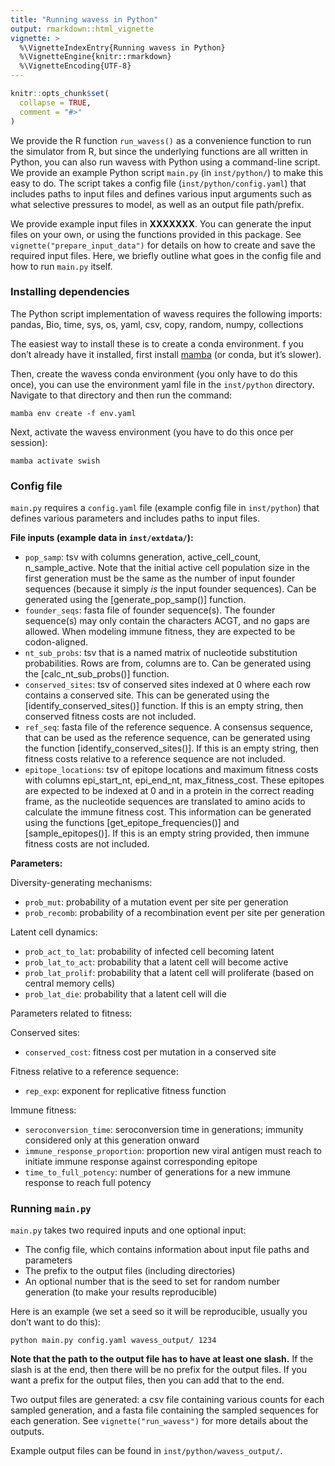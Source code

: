 ```yaml
---
title: "Running wavess in Python"
output: rmarkdown::html_vignette
vignette: >
  %\VignetteIndexEntry{Running wavess in Python}
  %\VignetteEngine{knitr::rmarkdown}
  %\VignetteEncoding{UTF-8}
---
```


```r
knitr::opts_chunk$set(
  collapse = TRUE,
  comment = "#>"
)
```

We provide the R function `run_wavess()` as a convenience function to run the
simulator from R, but since the underlying functions are all written in Python,
you can also run wavess with Python using a command-line script. We provide an
example Python script `main.py` (in `inst/python/`) to make this easy to do. The
script takes a config file (`inst/python/config.yaml`) that includes paths to
input files and defines various input arguments such as what selective pressures
to model, as well as an output file path/prefix.

We provide example input files in **XXXXXXX**. You can generate the input files
on your own, or using the functions provided in this package. See
`vignette("prepare_input_data")` for details on how to create and save the
required input files. Here, we briefly outline what goes in the config file and
how to run `main.py` itself.

### Installing dependencies

The Python script implementation of wavess requires the following imports:
pandas, Bio, time, sys, os, yaml, csv, copy, random, numpy, collections

The easiest way to install these is to create a conda environment.
f you don't already have it installed, first install 
[mamba](https://mamba.readthedocs.io/en/latest/installation/mamba-installation.html) 
(or conda, but it's slower). 

Then, create the wavess conda environment (you only have to do this once),
you can use the environment yaml file in the `inst/python` directory. Navigate
to that directory and then run the command:

```
mamba env create -f env.yaml
```

Next, activate the wavess environment (you have to do this once per session):

```
mamba activate swish
```

### Config file

`main.py` requires a `config.yaml` file (example config file in `inst/python`)
that defines various parameters and includes paths to input files.

**File inputs (example data in `inst/extdata/`):**

- `pop_samp`: tsv with columns generation, active_cell_count, n_sample_active.
Note that the initial active cell population size in the first generation must
be the same as the number of input founder sequences (because it simply _is_ the
input founder sequences). Can be generated using the [generate_pop_samp()]
function.
- `founder_seqs`: fasta file of founder sequence(s). The founder sequence(s) may
only contain the characters ACGT, and no gaps are allowed. When modeling immune
fitness, they are expected to be codon-aligned.
- `nt_sub_probs`: tsv that is a named matrix of nucleotide substitution probabilities.
Rows are from, columns are to. Can be generated using the [calc_nt_sub_probs()]
function.
- `conserved_sites`: tsv of conserved sites indexed at 0 where each row contains
a conserved site. This can be generated using the [identify_conserved_sites()]
function. If this is an empty string, then conserved fitness costs are not included.
- `ref_seq`: fasta file of the reference sequence. A consensus
sequence, that can be used as the reference sequence, can be generated using the
function [identify_conserved_sites()]. If this is an empty string, then fitness
costs relative to a reference sequence are not included. 
- `epitope_locations`: tsv of epitope locations and maximum fitness
costs with columns epi_start_nt, epi_end_nt, max_fitness_cost. These epitopes
are expected to be indexed at 0 and in a protein in the correct reading frame,
as the nucleotide sequences are translated to amino acids to calculate the
immune fitness cost. This information can be generated using the functions
[get_epitope_frequencies()] and [sample_epitopes()]. If this is an empty string
provided, then immune fitness costs are not included.

**Parameters:**

Diversity-generating mechanisms:

- `prob_mut`: probability of a mutation event per site per generation
- `prob_recomb`: probability of a recombination event per site per generation

Latent cell dynamics:

- `prob_act_to_lat`: probability of infected cell becoming latent
- `prob_lat_to_act`: probability that a latent cell will become active
- `prob_lat_prolif`: probability that a latent cell will proliferate (based on central memory cells)
- `prob_lat_die`: probability that a latent cell will die

Parameters related to fitness:

Conserved sites:

- `conserved_cost`: fitness cost per mutation in a conserved site

Fitness relative to a reference sequence:

- `rep_exp`: exponent for replicative fitness function

Immune fitness:

- `seroconversion_time`: seroconversion time in generations; immunity considered only at this generation onward
- `immune_response_proportion`: proportion new viral antigen must reach to initiate immune response against corresponding epitope
- `time_to_full_potency`: number of generations for a new immune response to reach full potency

### Running `main.py`

`main.py` takes two required inputs and one optional input:

- The config file, which contains information about input file paths and parameters
- The prefix to the output files (including directories)
- An optional number that is the seed to set for random number generation (to make your results reproducible)

Here is an example (we set a seed so it will be reproducible, usually you don't want to do this):

```
python main.py config.yaml wavess_output/ 1234
```

**Note that the path to the output file has to have at least one slash.**
If the slash is at the end, then there will be no prefix for the output files.
If you want a prefix for the output files, then you can add that to the end.

Two output files are generated: a csv file containing various counts for each
sampled generation, and a fasta file containing the sampled sequences for each
generation. See `vignette("run_wavess")` for more details about the outputs. 

Example output files can be found in `inst/python/wavess_output/`.



